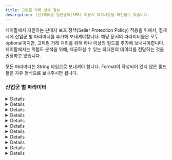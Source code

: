 ```yaml
---
title: 고위험 거래 상세 정보
description: (신)페이팔 일반결제(SPB) 이용시 특이사항을 확인할수 있습니다.
---
```



페이팔에서 지원하는 판매자 보호 정책(Seller Protection Policy) 적용을 위해서, 결제 시에 산업군 별 파라미터를 추가해 보내셔야합니다.
해당 문서의 파라미터들은 모두 optional이지만, 고위험 거래 처리를 위해 하나 이상의 필드를 추가해 보내셔야합니다.
페이팔에서는 위험도 분석을 위해, 제공하실 수 있는 최대한의 데이터를 전달하는 것을 권장하고 있습니다.

모든 파라미터는 String 타입으로 보내셔야 합니다. Format이 작성되어 있지 않은 필드들은 자유 형식으로 보내주시면 됩니다.

### 산업군 별 파라미터

<Details>
<p slot="summary">이벤트/티켓 판매 산업</p>

| Field Name          | Description                                             | Format                                                                    |
| ------------------- | ------------------------------------------------------- | ------------------------------------------------------------------------- |
| sender_account_id   | 구매자 계정의 id                                        |                                                                           |
| sender_first_name   | 구매자의 이름                                           |                                                                           |
| sender_last_name    | 구매자의 성                                             |                                                                           |
| sender_email        | 구매자의 이메일                                         | E.123 - Email Address                                                     |
| sender_phone        | 구매자의 휴대전화 번호                                  | E.123 - Telephone Number (national notation)                              |
| sender_country_code | 구매자의 국가 코드                                      | ISO Alpha-2 Country Code                                                  |
| sender_create_date  | 구매자의 계정 생성일                                    | ISO 8601 date format                                                      |
| dg_delivery_method  | 발신 방법                                               | (`email`, `phone`, `venue_pickup`, `kiosk_pickup`) 중의 하나로 전송해야함 |
| cd_string_one       | 여분 필드 1(행사일 등의 정보 입력, 중요도 낮음)         |                                                                           |
| cd_string_two       | 여분 필드 2 (행사 카테고리 등의 정보 입력, 중요도 낮음) |                                                                           |
| cd_int_one          | 티켓의 수(중요도 낮음)                                  |                                                                           |

</Details>

<Details>
<p slot="summary">연료 산업</p>

| Field Name          | Description            | Format                                       |
| ------------------- | ---------------------- | -------------------------------------------- |
| sender_account_id   | 구매자 계정의 id       |                                              |
| sender_first_name   | 구매자의 이름          |                                              |
| sender_last_name    | 구매자의 성            |                                              |
| sender_email        | 구매자의 이메일        | E.123 - Email Address                        |
| sender_phone        | 구매자의 휴대전화 번호 | E.123 - Telephone Number (national notation) |
| sender_country_code | 구매자의 국가 코드     | ISO Alpha-2 Country Code                     |
| sender_create_date  | 구매자의 계정 생성일   | ISO 8601 date format                         |

</Details>
<Details>
<p slot="summary">게임/디지털 상품 산업</p>

| Field Name          | Description            | Format                                       |
| ------------------- | ---------------------- | -------------------------------------------- |
| sender_account_id   | 구매자 계정의 id       |                                              |
| sender_first_name   | 구매자의 이름          |                                              |
| sender_last_name    | 구매자의 성            |                                              |
| sender_email        | 구매자의 이메일        | E.123 - Email Address                        |
| sender_phone        | 구매자의 휴대전화 번호 | E.123 - Telephone Number (national notation) |
| sender_country_code | 구매자의 국가 코드     | ISO Alpha-2 Country Code                     |
| sender_create_date  | 구매자의 계정 생성일   | ISO 8601 date format                         |

</Details>
<Details>
<p slot="summary">마켓플레이스 산업</p>
   | Field Name | Description | Format |
   | ------------------- | ------------------------------------------------------- | ------------------------------------------------------------------------- |
   | sender_account_id | 구매자/발신자 계정의 id | |
   | sender_first_name | 구매자/발신자의 이름 | |
   | sender_last_name | 구매자/발신자의 성 | |
   | sender_email | 구매자/발신자의 이메일 | E.123 - Email Address |
   | sender_phone | 구매자/발신자의 휴대전화 번호 | E.123 - Telephone Number (national notation) |
   | sender_address_zip | (미국 머천트 한정) 구매자/발신자가 가맹점 계정에 등록한 우편번호| |
   | sender_country_code | 구매자/발신자의 국가 코드 | ISO Alpha-2 Country Code |
   | sender_create_date | 구매자/발신자의 계정 생성일 | ISO 8601 date format |
   | sender_signup_ip | 구매자/발신자의 회원 가입 시점의 IP 주소 | IP(IPv4 / IPv6) |
   | sender_popularity_score | 구매자/발신자의 신용도 점수 | (high, medium, low) 중의 하나 |
   | receiver_account_id | 판매자/수신자 계정의 id | |
   | receiver_create_date | 판매자/수신자의 계정 생성일 | ISO 8601 date format |
   | receiver_email | 판매자/수신자의 이메일 | E.123 - Email Address |
   | receiver_address_country_code | 판매자/수신자의 국가 코드 | ISO Alpha-2 Country Code |
   | business_name | 판매자/수신자가 계정에 등록한 사업용 이름 | |
   | recipient_popularity_score | 판매자/수신자의 신용도 점수 | (high, medium, low) 중의 하나 |
   | first_interaction_date | 발신자/수신자의 첫 번째 상호작용 날짜. '상호작용'의 정의는 가맹점에서 정의합니다. ex)발신자와 수신자 간의 첫 번째 거래 시도, 발신자와 수신자 간의 친구 추가 날짜 등 | ISO 8601 date format |
   | txn_count_total | 발신자/구매자가 현재까지 가맹점에서 진행한 총 거래 횟수(PayPal 또는 기타 결제수단을 통해) | Number |
   | transaction_is_tangible | 판매자/수신자의 거래가 유형 거래인지, 무형 거래인지를 나타내는 필드 | 유형 거래인 경우 1, 무형 거래인 경우 0 |
</Details>
<Details>
<p slot="summary">온라인 여행 산업(렌터카, 숙박, 여행 패키지, 교통)</p>

| Field Name             | Description                                                                                               | Format                                       |
| ---------------------- | --------------------------------------------------------------------------------------------------------- | -------------------------------------------- |
| sender_account_id      | 구매자 계정의 id                                                                                          |                                              |
| sender_first_name      | 구매자의 이름                                                                                             |                                              |
| sender_last_name       | 구매자의 성                                                                                               |                                              |
| sender_email           | 구매자의 이메일                                                                                           | E.123 - Email Address                        |
| sender_phone           | 구매자의 휴대전화 번호                                                                                    | E.123 - Telephone Number (national notation) |
| sender_country_code    | 구매자의 국가 코드                                                                                        | ISO Alpha-2 Country Code                     |
| sender_create_date     | 구매자의 계정 생성일                                                                                      | ISO 8601 date format                         |
| ota_type               | 여행 산업 종류(숙박인 경우 hotel 등, 교통인 경우 train 등의 종류 입력)                                    |                                              |
| ota_service_start_date | 서비스 제공 시작일                                                                                        | ISO 8601 date format                         |
| ota_service_end_date   | 서비스 제공 종료일                                                                                        | ISO 8601 date format                         |
| ota_service_guest_t_f  | 게스트(서비스를 받는 사람) 변경 가능 여부, 사기범들이 변경 가능 서비스에 비용을 지불하는 경향이 있습니다. | 변경 가능시 1, 아닐시 0                      |
| ota_start_country      | 서비스를 시작한 국가 (ex: 차 렌트, 숙박이 예약된 국가)                                                    | ISO Alpha-2 Country Code                     |
| ota_start_city         | 서비스를 시작한 도시                                                                                      |                                              |
| ota_start_zip_code     | 서비스 시작 장소의 우편 번호                                                                              |                                              |
| cd_string_one          | 여분 필드 1, 여행 산업 - 교통에 해당하는 머천트만 사용, 티켓 종류 입력                                    | ISO 8601 date format                         |

</Details>
<Details>
<p slot="summary">P2P 산업</p>

| Field Name                    | Description            | Format                                       |
| ----------------------------- | ---------------------- | -------------------------------------------- |
| sender_account_id             | 구매자 계정의 id       |                                              |
| sender_first_name             | 구매자의 이름          |                                              |
| sender_last_name              | 구매자의 성            |                                              |
| sender_email                  | 구매자의 이메일        | E.123 - Email Address                        |
| sender_phone                  | 구매자의 휴대전화 번호 | E.123 - Telephone Number (national notation) |
| sender_country_code           | 구매자의 국가 코드     | ISO Alpha-2 Country Code                     |
| sender_create_date            | 구매자의 계정 생성일   | ISO 8601 date format                         |
| receiver_account_id           | 수신자 계정의 id       |                                              |
| receiver_create_date          | 수신자의 계정 생성일   | ISO 8601 date format                         |
| receiver_email                | 수신자의 이메일        | E.123 - Email Address                        |
| receiver_address_country_code | 수신자의 국가 코드     | ISO Alpha-2 Country Code                     |

</Details>

<Details>
<p slot="summary">소매, 식품 산업</p>

| Field Name          | Description                            | Format                                       |
| ------------------- | -------------------------------------- | -------------------------------------------- |
| sender_account_id   | 구매자 계정의 id                       |                                              |
| sender_first_name   | 구매자의 이름                          |                                              |
| sender_last_name    | 구매자의 성                            |                                              |
| sender_email        | 구매자의 이메일                        | E.123 - Email Address                        |
| sender_phone        | 구매자의 휴대전화 번호                 | E.123 - Telephone Number (national notation) |
| sender_country_code | 구매자의 국가 코드                     | ISO Alpha-2 Country Code                     |
| sender_create_date  | 구매자의 계정 생성일                   | ISO 8601 date format                         |
| dg_delivery_method  | 발신 방법                              | (`email`, `phone`) 중의 하나로 전송해야함    |
| highrisk_txn_flag   | 가맹점에서 고위험으로 분류한 상품 여부 | 위험 상품인 경우 1, 아닐 시 0                |

</Details>

<Details>
<p slot="summary">택시, 공유 이동수단 산업</p>

| Field Name          | Description                                                      | Format                                       |
| ------------------- | ---------------------------------------------------------------- | -------------------------------------------- |
| sender_account_id   | 구매자 계정의 id                                                 |                                              |
| sender_first_name   | 구매자의 이름                                                    |                                              |
| sender_last_name    | 구매자의 성                                                      |                                              |
| sender_email        | 구매자의 이메일                                                  | E.123 - Email Address                        |
| sender_phone        | 구매자의 휴대전화 번호                                           | E.123 - Telephone Number (national notation) |
| sender_address_zip  | (미국 머천트 한정) 구매자/발신자가 가맹점 계정에 등록한 우편번호 |                                              |
| sender_country_code | 구매자의 국가 코드                                               | ISO Alpha-2 Country Code                     |
| sender_create_date  | 구매자의 계정 생성일                                             | ISO 8601 date format                         |
| highrisk_txn_flag   | 차량 예약과 같은 가맹점에서 고위험으로 분류한 결제 건 여부       | 위험 거래인 경우 1, 아닐 시 0                |
| cd_string_one       | 여분 필드 1                                                      |                                              |

</Details>
<Details>

<p slot="summary">통신사</p>

| Field Name          | Description            | Format                                       |
| ------------------- | ---------------------- | -------------------------------------------- |
| sender_account_id   | 구매자 계정의 id       |                                              |
| sender_first_name   | 구매자의 이름          |                                              |
| sender_last_name    | 구매자의 성            |                                              |
| sender_email        | 구매자의 이메일        | E.123 - Email Address                        |
| sender_phone        | 구매자의 휴대전화 번호 | E.123 - Telephone Number (national notation) |
| sender_country_code | 구매자의 국가 코드     | ISO Alpha-2 Country Code                     |
| sender_create_date  | 구매자의 계정 생성일   | ISO 8601 date format                         |

</Details>

<Details>

<p slot="summary">결제 시스템 보안 서비스 산업</p>
   
| Field Name | Description | Format |
| ------------------- | ------------------------------------------------------- | ------------------------------------------------------------------------- |
| sender_account_id | 구매자 계정의 id | |
| sender_first_name | 구매자의 이름 | |
| sender_last_name | 구매자의 성 | |
| sender_email | 구매자의 이메일 | E.123 - Email Address |
| sender_phone | 구매자의 휴대전화 번호 | E.123 - Telephone Number (national notation) |
| sender_country_code | 구매자의 국가 코드 | ISO Alpha-2 Country Code |
| sender_create_date | 구매자의 계정 생성일 | ISO 8601 date format |
</Details>
<Details>

<p slot="summary">기타 산업</p>

| Field Name          | Description            | Format                                       |
| ------------------- | ---------------------- | -------------------------------------------- |
| sender_account_id   | 구매자 계정의 id       |                                              |
| sender_first_name   | 구매자의 이름          |                                              |
| sender_last_name    | 구매자의 성            |                                              |
| sender_email        | 구매자의 이메일        | E.123 - Email Address                        |
| sender_phone        | 구매자의 휴대전화 번호 | E.123 - Telephone Number (national notation) |
| sender_country_code | 구매자의 국가 코드     | ISO Alpha-2 Country Code                     |
| sender_create_date  | 구매자의 계정 생성일   | ISO 8601 date format                         |
| cd_string_one       | 여분 필드 1            |                                              |
| cd_string_two       | 여분 필드 2            |                                              |
| cd_int_one          | 여분 숫자필드 1        | Number                                       |

</Details>

